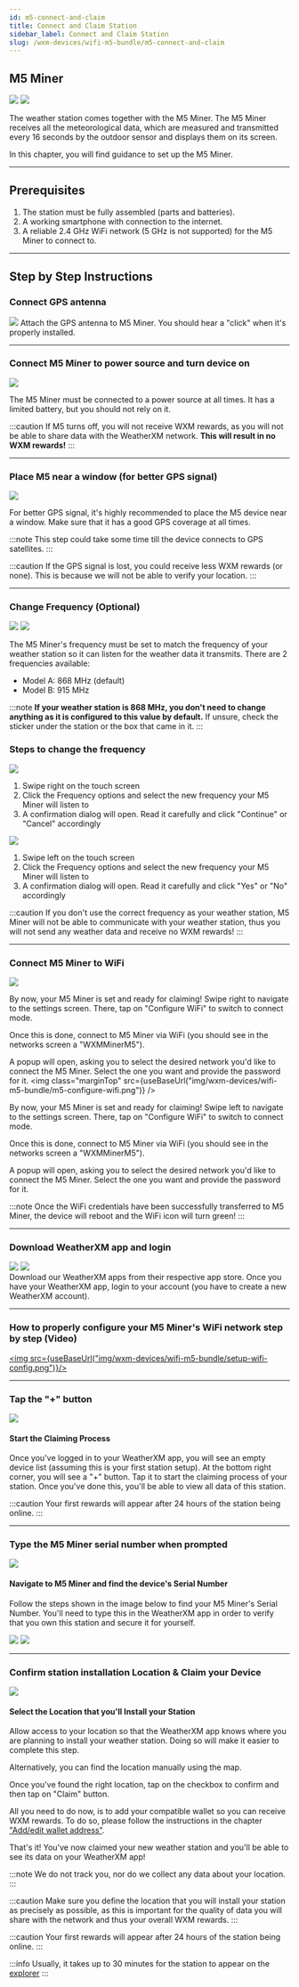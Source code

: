 ```yaml
---
id: m5-connect-and-claim
title: Connect and Claim Station
sidebar_label: Connect and Claim Station
slug: /wxm-devices/wifi-m5-bundle/m5-connect-and-claim
---
```



## M5 Miner
<Tabs groupId="wg1000_ui">
  <TabItem value="wg1000_ui_new" label="UI versions > 0.10.0">
  <img object-fit="contain" src={useBaseUrl("img/wxm-devices/wifi-m5-bundle/m5-ui-new.png")} />
  </TabItem>
  <TabItem value="wg1000_ui_old" label="Older UI versions">
  <img object-fit="contain" src={useBaseUrl("img/wxm-devices/wifi-m5-bundle/m5-ui.png")} />
  </TabItem>
</Tabs>

The weather station comes together with the M5 Miner.
The M5 Miner receives all the meteorological data, which are measured and transmitted every 16 seconds by the outdoor sensor
and displays them on its screen.


In this chapter, you will find guidance to set up the M5 Miner.
<hr/>

## Prerequisites

1. The station must be fully assembled (parts and batteries).
1. A working smartphone with connection to the internet.
3. A reliable 2.4 GHz WiFi network (5 GHz is not supported) for the M5 Miner to connect to.

<hr/>



## Step by Step Instructions

### Connect GPS antenna

<div class="explanation">
  <img src={useBaseUrl("img/wxm-devices/wifi-m5-bundle/gps.png")} />
  <span>
    Attach the GPS antenna to M5 Miner. You should hear a "click" when it's properly installed.
  </span>
</div>

<hr/>

### Connect M5 Miner to power source and turn device on

<div class="explanation">
<img src={useBaseUrl("img/wxm-devices/wifi-m5-bundle/power-source.png")} />
  <span>
  <p>
    The M5 Miner must be connected to a power source at all times.
    It has a limited battery, but you should not rely on it.
  </p>

:::caution
If M5 turns off, you will not receive WXM rewards, as you will not be able to share data with the WeatherXM network. **This will result in no WXM rewards!**
:::
  </span>
</div>

<hr/>


### Place M5 near a window (for better GPS signal)

<div class="explanation">
<img src={useBaseUrl("img/wxm-devices/wifi-m5-bundle/near-a-window.png")} />
  <span>

For better GPS signal, it's highly recommended to place the M5 device near a window. Make sure that it has a good GPS coverage at all times.

:::note
This step could take some time till the device connects to GPS satellites.
:::

:::caution
If the GPS signal is lost, you could receive less WXM rewards (or none). This is because we will not be able to verify your location.
:::
  </span>
</div>

<hr/>


### Change Frequency (Optional)


<div class="explanation">

<Tabs groupId="wg1000_ui">
  <TabItem value="wg1000_ui_new" label="UI versions > 0.10.0">
    <img src={useBaseUrl("img/wxm-devices/wifi-m5-bundle/frequency-new.png")} />
  </TabItem>
  <TabItem value="wg1000_ui_old" label="Older UI versions">
    <img src={useBaseUrl("img/wxm-devices/wifi-m5-bundle/frequency.png")} />
  </TabItem>
</Tabs>

  <span>

The M5 Miner's frequency must be set to match the frequency of your weather station so it can listen for the weather data it transmits. There are 2 frequencies available:
- Model A: 868 MHz (default)
- Model B: 915 MHz

:::note
**If your weather station is 868 MHz, you don't need to change anything as it is configured to this value by default.**
If unsure, check the sticker under the station or the box that came in it.
:::
  </span>
</div>

### Steps to change the frequency
<div>

  <Tabs groupId="wg1000_ui">
  <TabItem value="wg1000_ui_new" label="UI versions > 0.10.0">
    <img class="control" src={useBaseUrl("img/wxm-devices/wifi-m5-bundle/m5-change-frequency-new.png")} />
    <ol>
        <li>Swipe right on the touch screen</li>
        <li>Click the Frequency options and select the new frequency your M5 Miner will listen to</li>
        <li>A confirmation dialog will open. Read it carefully and click "Continue" or "Cancel" accordingly</li>
    </ol>
  </TabItem>
  <TabItem value="wg1000_ui_old" label="Older UI versions">
    <img class="control" src={useBaseUrl("img/wxm-devices/wifi-m5-bundle/m5-change-frequency.png")} />
    <ol>
        <li>Swipe left on the touch screen</li>
        <li>Click the Frequency options and select the new frequency your M5 Miner will listen to</li>
        <li>A confirmation dialog will open. Read it carefully and click "Yes" or "No" accordingly</li>
    </ol>
  </TabItem>
</Tabs>

</div>

:::caution
If you don't use the correct frequency as your weather station, M5 Miner will not be able to communicate with your weather station, thus you will not send any weather data and receive no WXM rewards!
:::

<hr/>

### Connect M5 Miner to WiFi

<Tabs groupId="wg1000_ui">
  <TabItem value="wg1000_ui_new" label="UI versions > 0.10.0">
    <img src={useBaseUrl("img/wxm-devices/wifi-m5-bundle/m5-configure-wifi-new.png")} />

By now, your M5 Miner is set and ready for claiming!
Swipe right to navigate to the settings screen. There, tap on "Configure WiFi" to switch to connect mode.

Once this is done, connect to M5 Miner via WiFi (you should see in the networks screen a "WXMMinerM5").

A popup will open, asking you to select the desired network you'd like to connect the M5 Miner. Select the one you want and provide the password for it.
  </TabItem>
  <TabItem value="wg1000_ui_old" label="Older UI versions">
    <img class="marginTop" src={useBaseUrl("img/wxm-devices/wifi-m5-bundle/m5-configure-wifi.png")} />

By now, your M5 Miner is set and ready for claiming!
Swipe left to navigate to the settings screen. There, tap on "Configure WiFi" to switch to connect mode.

Once this is done, connect to M5 Miner via WiFi (you should see in the networks screen a "WXMMinerM5").

A popup will open, asking you to select the desired network you'd like to connect the M5 Miner. Select the one you want and provide the password for it.
  </TabItem>
</Tabs>





:::note
Once the WiFi credentials have been successfully transferred to M5 Miner, the device will reboot and the WiFi icon will turn green!
:::

<hr/>

### Download WeatherXM app and login


<div class="explanation">
  <div class="app-store">
   <a href="https://play.google.com/store/apps/details?id=com.weatherxm.app&hl=en&gl=US" target="blank"><img src={useBaseUrl("img/wxm-devices/wifi-m5-bundle/google-play-badge.svg")}/></a>
   <a href="https://apps.apple.com/ie/app/weatherxm/id1629841929" target="blank"><img src={useBaseUrl("img/wxm-devices/wifi-m5-bundle/App_Store_Badge.svg")}/></a>

  </div>
  <span>Download our WeatherXM apps from their respective app store. Once you have your WeatherXM app, login to your account (you have to create a new WeatherXM account).</span>
</div>
<hr/>

### How to properly configure your M5 Miner's WiFi network step by step (Video)


 <a href="https://www.youtube.com/watch?v=sUJEwuFq1CE" target="blank"><img src={useBaseUrl("img/wxm-devices/wifi-m5-bundle/setup-wifi-config.png")}/></a>

<hr/>

### Tap the "+" button

<div class="explanation">
  <img src={useBaseUrl("img/wxm-devices/wifi-m5-bundle/pus-button.svg")} />
  <div>
    <h4>Start the Claiming Process</h4>
    <p>
      Once you've logged in to your WeatherXM app, you will see an empty device list (assuming this is your first station setup). At the bottom right corner, you will see a "+" button. Tap it to start the claiming process of your station. Once you've done this, you'll be able to view all data of this station.
    </p>
  </div>
</div>

:::caution
Your first rewards will appear after 24 hours of the station being online.
:::  

<hr/>



### Type the M5 Miner serial number when prompted


<div class="explanation">
        <img style={{width:"calc(100%*1/3 - 10px)"}} src={useBaseUrl("img/wxm-devices/wifi-m5-bundle/serial-number.jpg")} />
  <div style={{width:"calc(100%*2/3 - 10px)"}} >

#### Navigate to M5 Miner and find the device's Serial Number

Follow the steps shown in the image below to find your M5 Miner's Serial Number. You'll need to type this in the WeatherXM app in order to verify that you own this station and secure it for yourself.

<Tabs groupId="wg1000_ui">
  <TabItem value="wg1000_ui_new" label="UI versions > 0.10.0">
    <img object-fit="contain" src={useBaseUrl("img/wxm-devices/wifi-m5-bundle/m5-serial-new.png")} />
  </TabItem>
  <TabItem value="wg1000_ui_old" label="Older UI versions">
    <img src={useBaseUrl("img/wxm-devices/wifi-m5-bundle/m5-serial.png")} />
  </TabItem>
</Tabs>

  </div>
</div>

<hr/>


### Confirm station installation Location & Claim your Device


<div class="explanation small-big">
  <img src={useBaseUrl("img/wxm-devices/wifi-m5-bundle/installation-location.svg")} />
  <span>

#### Select the Location that you'll Install your Station

Allow access to your location so that the WeatherXM app knows where you are planning to install your weather station. Doing so will make it easier to complete this step.

Alternatively, you can find the location manually using the map.

Once you've found the right location, tap on the checkbox to confirm and then tap on "Claim" button.

All you need to do now, is to add your compatible wallet so you can receive WXM rewards. To do so, please follow the instructions in the chapter  ["Add/edit wallet address"](/wallet/add-edit-wallet-address#how-to-create-wallet-on-metamask).

That's it! You've now claimed your new weather station and you'll be able to see its data on your WeatherXM app!

:::note
We do not track you, nor do we collect any data about your location.
:::

:::caution
Make sure you define the location that you will install your station as precisely as possible, as this is important for the quality of data you will share with the network and thus your overall WXM rewards.
:::

:::caution
Your first rewards will appear after 24 hours of the station being online.
:::  


  </span>
</div>

:::info 
Usually, it takes up to 30 minutes for the station to appear on the [explorer](https://explorer.weatherxm.com/stats)
:::